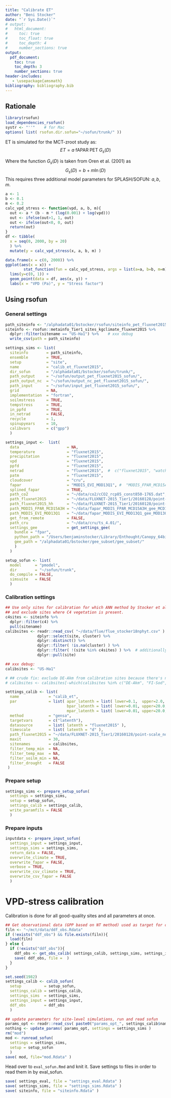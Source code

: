 ```yaml
---
title: "Calibrate ET"
author: "Beni Stocker"
date: "`r Sys.Date()`"
# output:
#   html_document:
#     toc: true
#     toc_float: true
#     toc_depth: 4
#     number_sections: true
output:
  pdf_document:
    toc: true
    toc_depth: 3
    number_sections: true
header-includes:
   - \usepackage{amsmath}
bibliography: bibliography.bib
---
```


## Rationale

```r
library(rsofun)
load_dependencies_rsofun()
systr <- "''"    # for Mac
options( list( rsofun.dir.sofun="~/sofun/trunk/" ))
```

ET is simulated for the MCT-zroot study as:
$$
ET = a\; \text{fAPAR} \; \text{PET} \; G_s(D)
$$

Where the function $G_s(D)$ is taken from Oren et al. (2001) as
$$
G_s(D) = b + m \ln(D)
$$
This requires three additional model parameters for SPLASH/SOFUN: $a, b, m$.

```r
a <- 1
b <- 0.1
m <- 0.2
calc_vpd_stress <- function(vpd, a, b, m){
  out <- a * (b - m * (log(0.001) + log(vpd)))
  out <- ifelse(out>1, 1, out)
  out <- ifelse(out<0, 0, out)
  return(out)
}
df <- tibble(
  x = seq(0, 2000, by = 20)
  ) %>% 
  mutate(y = calc_vpd_stress(x, a, b, m) )

data.frame(x = c(0, 2000)) %>% 
ggplot(aes(x = x)) +
        stat_function(fun = calc_vpd_stress, args = list(a=a, b=b, m=m)) +
  lims(y=c(0, 1)) +
  geom_point(data = df, aes(x, y)) +
  labs(x = "VPD (Pa)", y = "Stress factor")
```

## Using rsofun

### General settings

```r
path_siteinfo <- "/alphadata01/bstocker/rsofun/siteinfo_pet_fluxnet2015.csv"
siteinfo <- rsofun::metainfo_Tier1_sites_kgclimate_fluxnet2015 %>% 
  dplyr::filter(sitename == "US-Ha1") %>%    # xxx debug
  write_csv(path = path_siteinfo)

settings_sims <- list(
  siteinfo        = path_siteinfo,
  ensemble        = TRUE,
  setup           = "site",
  name            = "calib_et_fluxnet2015",
  dir_sofun       = "/alphadata01/bstocker/sofun/trunk/",
  path_output     = "~/sofun/output_pet_fluxnet2015_sofun/",
  path_output_nc  = "~/sofun/output_nc_pet_fluxnet2015_sofun/",
  path_input      = "~/sofun/input_pet_fluxnet2015_sofun/",
  grid            = NA,
  implementation  = "fortran",
  soilmstress     = TRUE,
  tempstress      = TRUE,
  in_ppfd         = TRUE,
  in_netrad       = FALSE,
  recycle         = 1,
  spinupyears     = 10,
  calibvars       = c("gpp")
  )

settings_input <-  list(
  data                     = NA,
  temperature              = "fluxnet2015",
  precipitation            = "fluxnet2015",
  vpd                      = "fluxnet2015",
  ppfd                     = "fluxnet2015",
  netrad                   = "fluxnet2015",  #  c("fluxnet2015", "watch_wfdei"),
  patm                     = "fluxnet2015",
  cloudcover               = "cru",
  fapar                    = "MODIS_EVI_MOD13Q1", #  "MODIS_FPAR_MCD15A3H", # "",
  splined_fapar            = TRUE,
  path_co2                 = "~/data/co2/cCO2_rcp85_const850-1765.dat",
  path_fluxnet2015         = "~/data/FLUXNET-2015_Tier1/20160128/point-scale_none_1d/original/unpacked/",
  path_fluxnet2015_hh      = "~/data/FLUXNET-2015_Tier1/20160128/point-scale_none_0.5h/original/unpacked/",
  path_MODIS_FPAR_MCD15A3H = "~/data/fapar_MODIS_FPAR_MCD15A3H_gee_MCD15A3H_fluxnet2015_gee_subset/",
  path_MODIS_EVI_MOD13Q1   = "~/data/fapar_MODIS_EVI_MOD13Q1_gee_MOD13Q1_fluxnet2015_gee_subset/",
  get_from_remote          = FALSE,
  path_cru                 = "~/data/cru/ts_4.01/",
  settings_gee             = get_settings_gee( 
    bundle = "fpar", 
    python_path = "/Users/benjaminstocker/Library/Enthought/Canopy_64bit/User/bin/python",
    gee_path = "/alphadata01/bstocker/gee_subset/gee_subset/"
    )
  )

setup_sofun <- list(
  model      = "pmodel",
  dir        = "~/sofun/trunk",
  do_compile = FALSE,
  simsuite   = FALSE
  )
```

### Calibration settings
```r
## Use only sites for calibration for which ANN method by Stocker et al. (2018) worked fine,
## and exclude sites where C4 vegetation is present.
c4sites <- siteinfo %>% 
  dplyr::filter(c4) %>% 
  pull(sitename)
calibsites <- readr::read_csv( "~/data/flue/flue_stocker18nphyt.csv" ) %>%
              dplyr::select(site, cluster) %>% 
              dplyr::distinct() %>% 
              dplyr::filter( !is.na(cluster) ) %>%
              dplyr::filter( !(site %in% c4sites) ) %>%  # additionally exclude C4
              dplyr::pull(site)

## xxx debug:
calibsites <- "US-Ha1"

# ## crude fix: exclude DE-Akm from calibration sites because there's no fapar data available
# calibsites <- calibsites[-which(calibsites %in% c("DE-Akm", "FI-Sod", "IT-Ro1"))]

settings_calib <- list(
  name             = "calib_et",
  par              = list( apar_latenth = list( lower=0.1,  upper=2.0,  init=1.0 ),
                           bpar_latenth = list( lower=0.01, upper=20.0, init=0.1 ),
                           mpar_latenth = list( lower=0.01, upper=20.0, init=0.2 ) ),
  method           = "gensa",
  targetvars       = c("latenth"),
  datasource       = list( latenth = "fluxnet2015" ),
  timescale        = list( latenth = "d" ),
  path_fluxnet2015 = "~/data/FLUXNET-2015_Tier1/20160128/point-scale_none_1d/original/unpacked/",
  maxit            = 30,
  sitenames        = calibsites,
  filter_temp_min  = NA,
  filter_temp_max  = NA,
  filter_soilm_min = NA,
  filter_drought   = FALSE 
 )
```


### Prepare setup
```r
settings_sims <- prepare_setup_sofun(
  settings = settings_sims,
  setup = setup_sofun,
  settings_calib = settings_calib,
  write_paramfils = FALSE
  )
```


### Prepare inputs
```r
inputdata <- prepare_input_sofun(
  settings_input = settings_input,
  settings_sims = settings_sims,
  return_data = FALSE,
  overwrite_climate = TRUE,
  overwrite_fapar = FALSE,
  verbose = TRUE,
  overwrite_csv_climate = TRUE,
  overwrite_csv_fapar = FALSE
  )
```


# VPD-stress calibration

Calibration is done for all good-quality sites and all parameters at once.

```r
## Get observational data (GPP based on NT method) used as target for calibration
filn <- "~/mct/data/ddf_obs.Rdata"
if (!exists("ddf_obs") && file.exists(filn)){
  load(filn)
} else {
  if (!exists("ddf_obs")){
    ddf_obs <- get_obs_calib( settings_calib, settings_sims, settings_input )
    save( ddf_obs, file =  )
  }
}

set.seed(1982)
settings_calib <- calib_sofun(
  setup          = setup_sofun,
  settings_calib = settings_calib,
  settings_sims  = settings_sims,
  settings_input = settings_input,
  ddf_obs        = ddf_obs
  )

## update parameters for site-level simulations, run and read sofun
params_opt <- readr::read_csv( paste0("params_opt_", settings_calib$name,".csv") )
nothing <- update_params( params_opt, settings = settings_sims )
rm("mod")
mod <- runread_sofun( 
  settings = settings_sims, 
  setup = setup_sofun 
  )
save( mod, file="mod.Rdata" )
```

Head over to `eval_sofun.Rmd` and knit it. Save settings to files in order to read them in by eval_sofun.
```r
save( settings_eval, file = "settings_eval.Rdata" )
save( settings_sims, file = "settings_sims.Rdata" )
save( siteinfo, file = "siteinfo.Rdata" )
```
